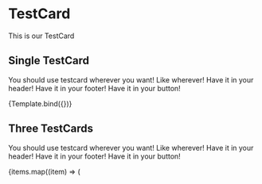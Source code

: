 
<Meta title="Components/TestCard" decorators={[withDesign]} />

# TestCard

This is our TestCard

## Single TestCard

You should use testcard wherever you want! Like wherever! Have it in your header! Have it in your footer! Have it in your button!

<Canvas>
  <Story
    name="Single Card"
    parameters={{
      design: {
        type: 'figma',
        url: 'https://www.figma.com/file/XWvyGD49wZryCyiEka6U8Z/Design-system?node-id=736%3A9282',
      },
    }}
    args={{
      title: 'Sezónna Permanentka',
      text: 'Neobmedzený vstup počas celej sezóny na všetky z našich kúpalísk v Bratislave. Možnosť pridať dieťa za zvýhodnenú cenu 1€.',
    }}
  >
    {Template.bind({})}
  </Story>
</Canvas>

<ArgsTable of={Template} />

## Three TestCards

You should use testcard wherever you want! Like wherever! Have it in your header! Have it in your footer! Have it in your button!

  <div>
    {items.map((item) => (
      <Template {...item} />
    ))}
  </div>
);

<Canvas>
  <Story
    name="Three Cards"
    parameters={{
      design: {
        type: 'figma',
        url: 'https://www.figma.com/file/XWvyGD49wZryCyiEka6U8Z/Design-system?node-id=736%3A9303',
      },
    }}
    args={{
      items: [
        {
          title: 'Sezónna Permanentka',
          text: 'Neobmedzený vstup počas celej sezóny na všetky z našich kúpalísk v Bratislave. Možnosť pridať dieťa za zvýhodnenú cenu 1€.',
        },
        {
          title: 'Sezónna Permanentka',
          text: 'Neobmedzený vstup počas celej sezóny na všetky z našich kúpalísk v Bratislave. Možnosť pridať dieťa za zvýhodnenú cenu 1€.',
        },
        {
          title: 'Sezónna Permanentka',
          text: 'Neobmedzený vstup počas celej sezóny na všetky z našich kúpalísk v Bratislave. Možnosť pridať dieťa za zvýhodnenú cenu 1€.',
        },
      ],
    }}
  >
    {MultipleCardsTemplate.bind({})}
  </Story>
</Canvas>
